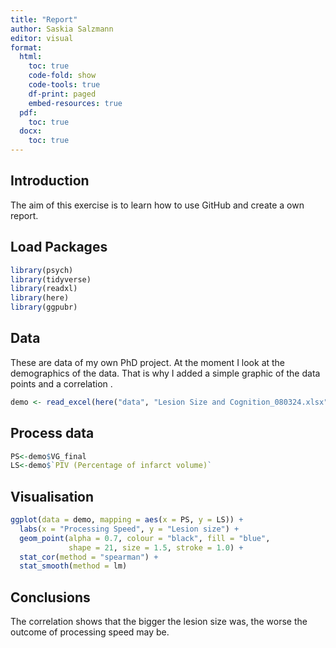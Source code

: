 ```yaml
---
title: "Report"
author: Saskia Salzmann
editor: visual
format:
  html:
    toc: true
    code-fold: show
    code-tools: true
    df-print: paged 
    embed-resources: true 
  pdf: 
    toc: true
  docx:
    toc: true
---
```


## Introduction

The aim of this exercise is to learn how to use GitHub and create a own report.

## Load Packages

```r
library(psych)
library(tidyverse)
library(readxl)
library(here)
library(ggpubr)
```

## Data

These are data of my own PhD project. At the moment I look at the demographics of the data. That is why I added a simple graphic of the data points and a correlation .

```r
demo <- read_excel(here("data", "Lesion Size and Cognition_080324.xlsx"))
```

## Process data

```r
PS<-demo$VG_final
LS<-demo$`PIV (Percentage of infarct volume)`

```

## Visualisation

```r
ggplot(data = demo, mapping = aes(x = PS, y = LS)) + 
  labs(x = "Processing Speed", y = "Lesion size") +
  geom_point(alpha = 0.7, colour = "black", fill = "blue",
             shape = 21, size = 1.5, stroke = 1.0) +
  stat_cor(method = "spearman") +
  stat_smooth(method = lm)

```

## Conclusions

The correlation shows that the bigger the lesion size was, the worse the outcome of processing speed may be.
